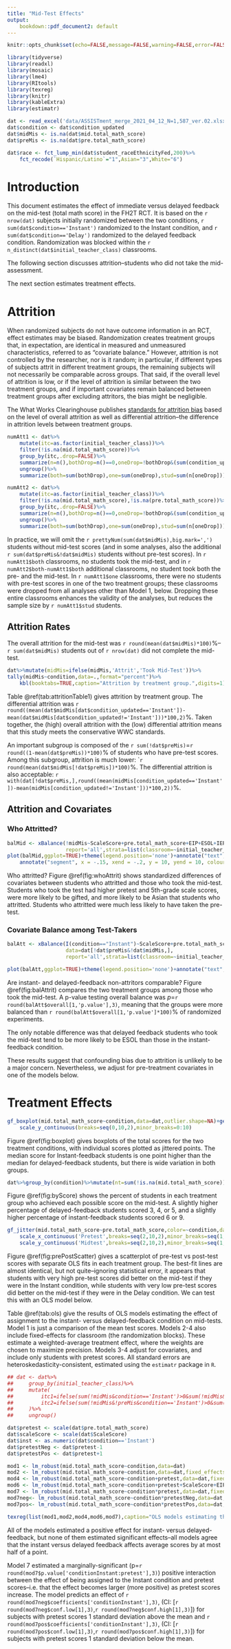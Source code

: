 ```yaml
---
title: "Mid-Test Effects"
output: 
    bookdown::pdf_document2: default
---
```


```r
knitr::opts_chunk$set(echo=FALSE,message=FALSE,warning=FALSE,error=FALSE,cache=FALSE)

library(tidyverse)
library(readxl)
library(mosaic)
library(lme4)
library(RItools)
library(texreg)
library(knitr)
library(kableExtra)
library(estimatr)
```

```r
dat <- read_excel('data/ASSISTment_merge_2021_04_12_N=1,587_ver.02.xlsx')
dat$condition <- dat$condition_updated
dat$midMis <- is.na(dat$mid.total_math_score)
dat$preMis <- is.na(dat$pre.total_math_score)

dat$race <- fct_lump_min(dat$student_raceEthnicityFed,200)%>%
    fct_recode(`Hispanic/Latino`="1",Asian="3",White="6")
```


# Introduction

This document estimates the effect of immediate versus delayed feedback on the mid-test (total math score) in the FH2T RCT.
It is based on the `r nrow(dat)` subjects initially randomized between the two conditions, `r sum(dat$condition=='Instant')` randomized to the Instant condition, and `r sum(dat$condition=='Delay')` randomized to the delayed feedback condition.
Randomization was blocked within the `r n_distinct(dat$initial_teacher_class)` classrooms.

The following section discusses attrition--students who did not take the mid-assessment.

The next section estimates treatment effects.

# Attrition

When randomized subjects do not have outcome information in an RCT, effect estimates may be biased.
Randomization creates treatment groups that, in expectation, are identical in measured and unmeasured characteristics, referred to as "covariate balance."
However, attrition is not controlled by the researcher, nor is it random; in particular, if different types of subjects attrit in different treatment groups, the remaining subjects will not necessarily be comparable across groups.
That said, if the overall level of attrition is low, or if the level
of attrition is similar between the two treatment groups, and if important covariates remain balanced
between treatment groups after excluding attritors, the bias might be
negligible.

The What Works Clearinghouse publishes [standards for attrition bias][1]
based on the level of overall attrition as well as differential
attrition--the difference in attrition levels between treatment
groups. 

```r
numAtt1 <- dat%>%
    mutate(itc=as.factor(initial_teacher_class))%>%
    filter(!is.na(mid.total_math_score))%>%
    group_by(itc,.drop=FALSE)%>%
    summarize(n=n(),bothDrop=n()==0,oneDrop=!bothDrop&(sum(condition_updated=='Instant')==0|sum(condition_updated=='Delay')==0))%>%
    ungroup()%>%
    summarize(both=sum(bothDrop),one=sum(oneDrop),stud=sum(n[oneDrop]))

numAtt2 <- dat%>%
    mutate(itc=as.factor(initial_teacher_class))%>%
    filter(!is.na(mid.total_math_score),!is.na(pre.total_math_score))%>%
    group_by(itc,.drop=FALSE)%>%
    summarize(n=n(),bothDrop=n()==0,oneDrop=!bothDrop&(sum(condition_updated=='Instant')==0|sum(condition_updated=='Delay')==0))%>%
    ungroup()%>%
    summarize(both=sum(bothDrop),one=sum(oneDrop),stud=sum(n[oneDrop]))
```

In practice, we will omit the `r prettyNum(sum(dat$midMis),big.mark=',')` students without mid-test scores (and in some analyses, also the additional `r sum(dat$preMis&!dat$midMis)` students without pre-test scores). 
In `r numAtt1$both` classrooms, no students took the mid-test, and in `r numAtt2$both-numAtt1$both` additional classrooms, no student took both the pre- and the mid-test.
In `r numAtt1$one` classrooms, there were no students with pre-test scores in one of the two treatment groups; these classrooms were dropped from all analyses other than Model 1, below. Dropping these entire classrooms enhances the validity of the analyses, but reduces the sample size by `r numAtt1$stud` students.

## Attrition Rates

The overall attrition for the mid-test was `r round(mean(dat$midMis)*100)`%--`r sum(dat$midMis)` students out of `r nrow(dat)` did not complete the mid-test. 

```r
dat%>%mutate(midMis=ifelse(midMis,'Attrit','Took Mid-Test'))%>%
tally(midMis~condition,data=.,format="percent")%>%
    kbl(booktabs=TRUE,caption="Attrition by treatment group.",digits=1)
```

Table \@ref(tab:attritionTable1) gives attrition by treatment
group. 
The differential attrition was `r round((mean(dat$midMis[dat$condition_updated=='Instant'])-mean(dat$midMis[dat$condition_updated!='Instant']))*100,2)`%.
Taken together, the (high) overall attrition with the (low) differential attrition means that this study meets the conservative WWC standards. 

An important subgroup is composed of the `r sum(!dat$preMis)`=`r round((1-mean(dat$preMis))*100)`% of students who have pre-test scores. 
Among this subgroup, attrition is much lower: ``r round(mean(dat$midMis[!dat$preMis])*100)`%. 
The differential attrition is also acceptable: 
`r with(dat[!dat$preMis,],round((mean(midMis[condition_updated=='Instant'])-mean(midMis[condition_updated!='Instant']))*100,2))`%.

## Attrition and Covariates

### Who Attritted?

```r
balMid <- xBalance(!midMis~ScaleScore+pre.total_math_score+EIP+ESOL+IEP+FEMALE+GIFTED+student_hispanicEthnicity+race,data=dat,
                   report='all',strata=list(classroom=~initial_teacher_class))
plot(balMid,ggplot=TRUE)+theme(legend.position='none')+annotate("text",x=c(-.1,.1),y=c(18,18),label=c('Attritted','Took\ntest'))+xlim(-.2,.41)+
    annotate("segment", x = -.15, xend = -.2, y = 10, yend = 10, colour = "red", size=1, arrow=arrow())

```

Who attritted? Figure \@ref(fig:whoAttrit) shows standardized differences of covariates between students who attritted and those who took the mid-test. 
Students who took the test had higher pretest and 5th-grade scale scores, were more likely to be gifted, and more likely to be Asian that students who attritted. 
Students who attritted were much less likely to have taken the pre-test. 

### Covariate Balance among Test-Takers

```r

balAtt <- xBalance(I(condition=="Instant")~ScaleScore+pre.total_math_score+EIP+ESOL+IEP+FEMALE+GIFTED+student_hispanicEthnicity+race,
                   data=dat[!dat$preMis&!dat$midMis,],
                   report='all',strata=list(classroom=~initial_teacher_class))

plot(balAtt,ggplot=TRUE)+theme(legend.position='none')+annotate("text",x=c(-.05,.05),y=c(18,18),label=c('Delayed','Instant'))
```

Are instant- and delayed-feedback non-attritors comparable? 
Figure \@ref(fig:balAttrit) compares the two treatment groups among those who took the mid-test. 
A p-value testing overall balance was $p=$`r round(balAtt$overall[1,'p.value'],3)`, meaning that the groups were more balanced than `r round(balAtt$overall[1,'p.value']*100)`% of randomized experiments.

The only notable difference was that delayed feedback students who took the mid-test tend to be more likely to be ESOL than those in the instant-feedback condition.

These results suggest that confounding bias due to attrition is unlikely to be a major concern.
Nevertheless, we adjust for pre-treatment covariates in one of the models below.



# Treatment Effects

```r
gf_boxplot(mid.total_math_score~condition,data=dat,outlier.shape=NA)+geom_jitter()+labs(y='Mid. Total Math Score',x=NULL)+
    scale_y_continuous(breaks=seq(0,10,2),minor_breaks=0:10)
```

Figure \@ref(fig:boxplot) gives boxplots of the total scores for the two treatment conditions, with individual scores plotted as jittered points. 
The median score for Instant-feedback students is one point higher than the median for delayed-feedback students, but there is wide variation in both groups.

```r
dat%>%group_by(condition)%>%mutate(nt=sum(!is.na(mid.total_math_score)))%>%group_by(condition_updated,mid.total_math_score)%>%summarize(percent=n()/nt)%>%ggplot(aes(mid.total_math_score,percent,color=condition_updated,group=condition_updated))+geom_point()+geom_line()+scale_x_continuous(breaks=0:10)+scale_y_continuous(labels=scales::percent,limits=c(0,.15))
```

Figure \@ref(fig:byScore) shows the percent of students in each treatment group who achieved each possible score on the mid-test. 
A slightly higher percentage of delayed-feedback students scored 3, 4, or 5, and a slightly higher percentage of instant-feedback students scored 6 or 9.


```r
gf_jitter(mid.total_math_score~pre.total_math_score,color=~condition,data=dat,size=.5)+geom_smooth(method='lm')+
    scale_x_continuous('Pretest',breaks=seq(2,10,2),minor_breaks=seq(1,9,2))+
    scale_y_continuous('Midtest',breaks=seq(2,10,2),minor_breaks=seq(1,9,2))
```
    
Figure \@ref(fig:prePostScatter) gives a scatterplot of pre-test vs post-test scores with separate OLS fits in each treatment group. The best-fit lines are almost identical, but not quite--ignoring statistical error, it appears that students with very high pre-test scores did better on the mid-test if they were in the Instant condition, while students with very low pre-test scores did better on the mid-test if they were in the Delay condition. 
We can test this with an OLS model below.
	
Table \@ref(tab:ols) give the results of OLS models estimating the effect of assignment to the instant- versus delayed-feedback condition on mid-tests.
Model 1 is just a comparison of the mean test scores.
Models 2-4 also include fixed-effects for classroom (the randomization blocks). 
These estimate a weighted-average treatment effect, where the weights are chosen to maximize precision.
Models 3-4 adjust for covariates, and include only students with pretest scores. 
All standard errors are heteroskedasticity-consistent, estimated using the `estimatr` package in `R`.

```r
## dat <- dat%>%
##     group_by(initial_teacher_class)%>%
##     mutate(
##         itc1=ifelse(sum(!midMis&condition=='Instant')>0&sum(!midMis&condition!='Instant')>0,initial_teacher_class,"new"),
##         itc2=ifelse(sum(!midMis&!preMis&condition=='Instant')>0&sum(!midMis&!preMis&condition!='Instant')>0,initial_teacher_class,"new")
##     )%>%
##     ungroup()

dat$pretest <- scale(dat$pre.total_math_score)
dat$scaleScore <- scale(dat$ScaleScore)
dat$inst <- as.numeric(dat$condition=='Instant')
dat$pretestNeg <- dat$pretest-1
dat$pretestPos <- dat$pretest+1

mod1 <- lm_robust(mid.total_math_score~condition,data=dat)
mod2 <- lm_robust(mid.total_math_score~condition,data=dat,fixed_effects=~initial_teacher_class)
mod4 <- lm_robust(mid.total_math_score~condition+pretest,data=dat,fixed_effects=~initial_teacher_class)
mod6 <- lm_robust(mid.total_math_score~condition+pretest+ScaleScore+EIP+ESOL+IEP+FEMALE+GIFTED+race,data=dat,fixed_effects=~initial_teacher_class)
mod7 <- lm_robust(mid.total_math_score~condition*pretest,data=dat,fixed_effects=~initial_teacher_class)
mod7neg<- lm_robust(mid.total_math_score~condition*pretestNeg,data=dat,fixed_effects=~initial_teacher_class)
mod7pos<- lm_robust(mid.total_math_score~condition*pretestPos,data=dat,fixed_effects=~initial_teacher_class)

texreg(list(mod1,mod2,mod4,mod6,mod7),caption="OLS models estimating the effect of assignment to the instant feedback condition versus the delayed feedback condition. All models except 11 include fixed-effects for classroom; models 3 \\& 4 only include students with pretest scores. Confidence intervals are in brackets under coefficient estimates.",label='tab:ols')
```

All of the models estimated a positive effect for instant- versus delayed-feedback, but none of them estimated significant effects--all models agree that the instant versus delayed feedback affects average scores by at most half of a point.

Model 7 estimated a marginally-significant (p=`r round(mod7$p.value['conditionInstant:pretest'],3)`) positive interaction between the effect of being assigned to the Instant condition and pretest scores--i.e. that the effect becomes larger (more positive) as pretest scores increase.
The model predicts an effect of `r round(mod7neg$coefficients['conditionInstant'],3)`, (CI: [`r round(mod7neg$conf.low[1],3)`,`r round(mod7neg$conf.high[1],3)`]) for subjects with pretest scores 1 standard deviation above the mean and 
`r round(mod7pos$coefficients['conditionInstant'],3)`, (CI: [`r round(mod7pos$conf.low[1],3)`,`r round(mod7pos$conf.high[1],3)`]) for subjects with pretest scores 1 standard deviation below the mean.

[1]:<https://ies.ed.gov/ncee/wwc/Document/243>
